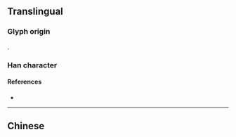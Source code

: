 {{also|墜|堕}}
{{character info}}
==Translingual==

===Glyph origin===
{{Han etym}}
{{Han compound|队|土|c1=p|c2=s|ls=psc}}.

===Han character===
{{Han char|rn=32|rad=土|as=04|sn=7|four=|canj=NOG,XNOG|ids=⿱队土}}

====References====
* {{Han ref|kx=0227.271|hdz=10429.040|uh=5760|ud=22368}}

----

==Chinese==
{{zh-see|墜}}